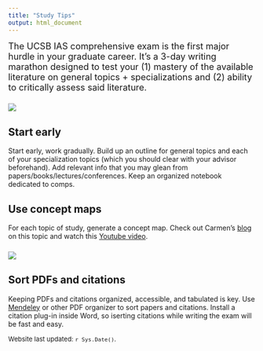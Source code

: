 ```yaml
---
title: "Study Tips"
output: html_document
---
```

<font size="4"> The UCSB IAS comprehensive exam is the first major hurdle in your graduate career. It's a 3-day writing marathon designed to test your (1) mastery of the available literature on general topics + specializations and (2) ability to critically assess said literature. </font size="4"> 
<br>

### 
![](images/fun.jpg)
<br>

## Start early

Start early, work gradually. Build up an outline for general topics and each of your specialization topics (which you should clear with your advisor beforehand). Add relevant info that you may glean from papers/books/lectures/conferences. Keep an organized notebook dedicated to comps. 

## Use concept maps

For each topic of study, generate a concept map. Check out Carmen's [blog](https://theinformalscientist.com/concept-maps-and-the-path-to-deep-learning/) on this topic and watch this [Youtube video](https://www.youtube.com/watch?v=8XGQGhli0I0). 

### 
![](images/conceptmap2.gif)

## Sort PDFs and citations

Keeping PDFs and citations organized, accessible, and tabulated is key. Use [Mendeley](https://www.mendeley.com) or other PDF organizer to sort papers and citations. Install a citation plug-in inside Word, so iserting citations while writing the exam will be fast and easy. 

<font size="2">Website last updated: `r Sys.Date()`.</font size="3">
